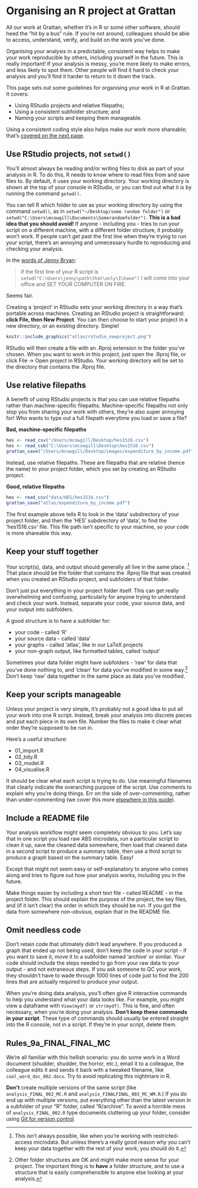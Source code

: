 # Organising an R project at Grattan {#organising-projects} 

All our work at Grattan, whether it's in R or some other software, should heed the "hit by a bus" rule. If you're not around, colleagues should be able to access, understand, verify, and build on the work you've done.

Organising your analysis in a predictable, consistent way helps to make your work reproducible by others, including yourself in the future. This is really important! If your analysis is messy, you're more likely to make errors, and less likely to spot them. Other people will find it hard to check your analysis and you'll find it harder to return to it down the track. 

This page sets out some guidelines for organising your work in R at Grattan. It covers:

* Using RStudio projects and relative filepaths;
* Using a consistent subfolder structure; and
* Naming your scripts and keeping them manageable.

Using a consistent coding style also helps make our work more shareable; that's [covered on the next page](#coding-style).

## Use RStudio projects, not `setwd()`

You'll almost always be reading and/or writing files to disk as part of your analysis in R. To do this, R needs to know where to read files from and save files to. By default, it uses your working directory. Your working directory is shown at the top of your console in RStudio, or you can find out what it is by running the command `getwd()`. 

You can tell R which folder to use as your working directory by using the command `setwd()`, as in `setwd("~/Desktop/some random folder")` or `setwd("C:\Users\mcowgill\Documents\Somerandomfolder")`. **This is a bad idea that you should avoid!** If anyone - including you - tries to run your script on a different machine, with a different folder structure, it probably won't work. If people can't get past the first line when they're trying to run your script, there's an annoying and unnecessary hurdle to reproducing and checking your analysis.

In the [words of Jenny Bryan](https://www.tidyverse.org/articles/2017/12/workflow-vs-script/):

> if the first line of your R script is `setwd("C:\Users\jenny\path\that\only\I\have")` I will come into your office and SET YOUR COMPUTER ON FIRE. 

Seems fair. 

Creating a 'project' in RStudio sets your working directory in a way that's portable across machines. Creating an RStudio project is straightforward: **click File, then New Project**. You can then choose to start your project in a new directory, or an existing directory. Simple!

```r
knitr::include_graphics("atlas/rstudio_newproject.png")
```

RStudio will then create a file with an .Rproj extension in the folder you've chosen. When you want to work in this project, just open the .Rproj file, or click File -> Open project in RStudio. Your working directory will be set to the directory that contains the .Rproj file.

## Use relative filepaths

A benefit of using RStudio projects is that you can use relative filepaths rather than machine-specific filepaths. 
Machine-specific filepaths not only stop you from sharing your work with others, they're also super annoying for! Who wants to type out a full filepath everytime you load or save a file? 

**Bad, machine-specific filepaths**
```r

hes <- read_csv("/Users/mcowgill/Desktop/hes1516.csv")
hes <- read_csb("C:\Users\mcowgill\Desktop\hes1516.csv")
grattan_save("/Users/mcowgill/Desktop/images/expenditure_by_income.pdf")

```

Instead, use relative filepaths. These are filepaths that are relative (hence the name) to your project folder, which you set by creating an RStudio project.

**Good, relative filepaths**

```r

hes <- read_csv("data/HES/hes1516.csv")
grattan_save("atlas/expenditure_by_income.pdf")

```

The first example above tells R to look in the 'data' subdirectory of your project folder, and then the 'HES' subdirectory of 'data', to find the 'hes1516.csv' file. This file path isn't specific to your machine, so your code is more shareable this way.

## Keep your stuff together

Your script(s), data, and output should generally all live in the same place. ^[This isn't always possible, like when you're working with restricted-access microdata. But unless there's a really good reason why you can't keep your data together with the rest of your work, you should do it.] That place should be the folder that contains the .Rproj file that was created when you created an RStudio project, and subfolders of that folder. 

Don't just put everything in your project folder itself. This can get really overwhelming and confusing, particularly for anyone trying to understand and check your work. Instead, separate your code, your source data, and your output into subfolders.

A good structure is to have a subfolder for:

- your code - called 'R'
- your source data - called 'data'
- your graphs - called 'atlas', like in our LaTeX projects
- your non-graph output, like formatted tables, called 'output'

Sometimes your data folder might have subfolders - 'raw' for data that you've done nothing to, and 'clean' for data you've modified in some way.^[Other folder structures are OK and might make more sense for your project. The important thing is to **have** a folder structure, and to use a structure that is easily comprehensible to anyone else looking at your analysis.] Don't keep 'raw' data together in the same place as data you've modified.

## Keep your scripts manageable {#manageable}

Unless your project is very simple, it's probably not a good idea to put all your work into one R script. Instead, break your analysis into discrete pieces and put each piece in its own file. Number the files to make it clear what order they're supposed to be run in.

Here's a useful structure: 

- 01_import.R
- 02_tidy.R
- 03_model.R
- 04_visualise.R

It should be clear what each script is trying to do. Use meaningful filenames that clearly indicate the overarching purpose of the script. Use comments to explain why you're doing things. Err on the side of over-commenting, rather than under-commenting (we cover this more [elsewhere in this guide](#use-comments)).

## Include a README file {#README}

Your analysis workflow might seem completely obvious to you. Let's say that in one script you load raw ABS microdata, run a particular script to clean it up, save the cleaned data somewhere, then load that cleaned data in a second script to produce a summary table, then use a third script to produce a graph based on the summary table. Easy! 

Except that might not seem easy or self-explanatory to anyone who comes along and tries to figure out how your analysis works, including you in the future. 

Make things easier by including a short text file - called README - in the project folder. This should explain the purpose of the project, the key files, and (if it isn't clear) the order in which they should be run. If you got the data from somewhere non-obvious, explain that in the README file.

## Omit needless code

Don't retain code that ultimately didn't lead anywhere. If you produced a graph that ended up not being used, don't keep the code in your script - if you want to save it, move it to a subfolder named 'archive' or similar. Your code should include the steps needed to go from your raw data to your output - and not extraneous steps. If you ask someone to QC your work, they shouldn't have to wade through 1000 lines of code just to find the 200 lines that are actually required to produce your output.

When you're doing data analysis, you'll often give R interactive commands to help you understand what your data looks like. For example, you might view a dataframe with `View(mydf)` or `str(mydf)`. This is fine, and often necessary, when you're doing your analysis. **Don't keep these commands in your script**. These type of commands should usually be entered straight into the R console, not in a script. If they're in your script, delete them. 

## Rules_9a_FINAL_FINAL_MC

We're all familiar with this hellish scenario: you do some work in a Word document (shudder, shudder, the horror, etc.), email it to a colleague, the colleague edits it and sends it back with a tweaked filename, like `cool_word_doc_002.docx`. Try to avoid replicating this nightmare in R.

**Don't** create multiple versions of the same script (like `analysis_FINAL_002_MC.R` and `analysis_FINALFINAL_003_MC_WM.R`.) If you do end up with multiple versions, put everything other than the latest version in a subfolder of your "R" folder, called "R/archive". To avoid a horrible mess of `analysis_FINAL_002.R` type documents cluttering up your folder, consider using [Git for version control](#version-control).

